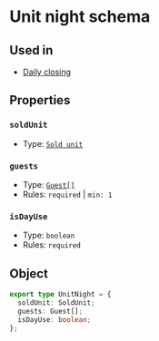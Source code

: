 # Unit night schema

## Used in
- [Daily closing](/schemas/ntak/daily-closing#unitnights)

## Properties
### `soldUnit`
- Type: [`Sold unit`](/schemas/ntak/segments/sold-unit)

### `guests`
- Type: [`Guest[]`](/schemas/ntak/segments/guest)
- Rules: `required` | `min: 1`

### `isDayUse`
- Type: `boolean`
- Rules: `required`

## Object

```ts
export type UnitNight = {
  soldUnit: SoldUnit;
  guests: Guest[];
  isDayUse: boolean;
};
```